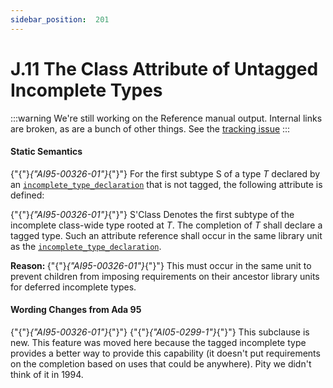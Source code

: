 ---
sidebar_position:  201
---

# J.11 The Class Attribute of Untagged Incomplete Types

:::warning
We're still working on the Reference manual output.  Internal links are broken,
as are a bunch of other things.
See the [tracking issue](https://github.com/ada-lang-io/ada-lang-io/issues/20)
:::



#### Static Semantics

<p>{"{"}<em>{"AI95-00326-01"}</em>{"}"} For the first subtype S of a type <em>T</em> declared by an <code><a href="../AA-3/AA-3.10#S0085">incomplete_type_declaration</a></code> that is not tagged, the following attribute is defined: </p>
<p>{"{"}<em>{"AI95-00326-01"}</em>{"}"} S'Class Denotes the first subtype of the incomplete class-wide type rooted at <em>T</em>. The completion of <em>T</em> shall declare a tagged type. Such an attribute reference shall occur in the same library unit as the <code><a href="../AA-3/AA-3.10#S0085">incomplete_type_declaration</a></code>. </p>
<Admonition type="note">
<p><strong>Reason: </strong>{"{"}<em>{"AI95-00326-01"}</em>{"}"} This must occur in the same unit to prevent children from imposing requirements on their ancestor library units for deferred incomplete types. </p></Admonition>


#### Wording Changes from Ada 95

<Admonition type="note">
<p>{"{"}<em>{"AI95-00326-01"}</em>{"}"} {"{"}<em>{"AI05-0299-1"}</em>{"}"} This subclause is new. This feature was moved here because the tagged incomplete type provides a better way to provide this capability (it doesn't put requirements on the completion based on uses that could be anywhere). Pity we didn't think of it in 1994. </p></Admonition>

